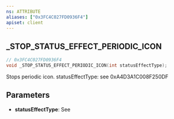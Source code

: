 ```yaml
---
ns: ATTRIBUTE
aliases: ["0x3FC4C027FD0936F4"]
apiset: client
---
```

## _STOP_STATUS_EFFECT_PERIODIC_ICON

```c
// 0x3FC4C027FD0936F4
void _STOP_STATUS_EFFECT_PERIODIC_ICON(int statusEffectType);
```

Stops periodic icon.
statusEffectType: see 0xA4D3A1C008F250DF

## Parameters
* **statusEffectType**: See <EmbeddedEnum name="eUiRpgStatusEffect" />
